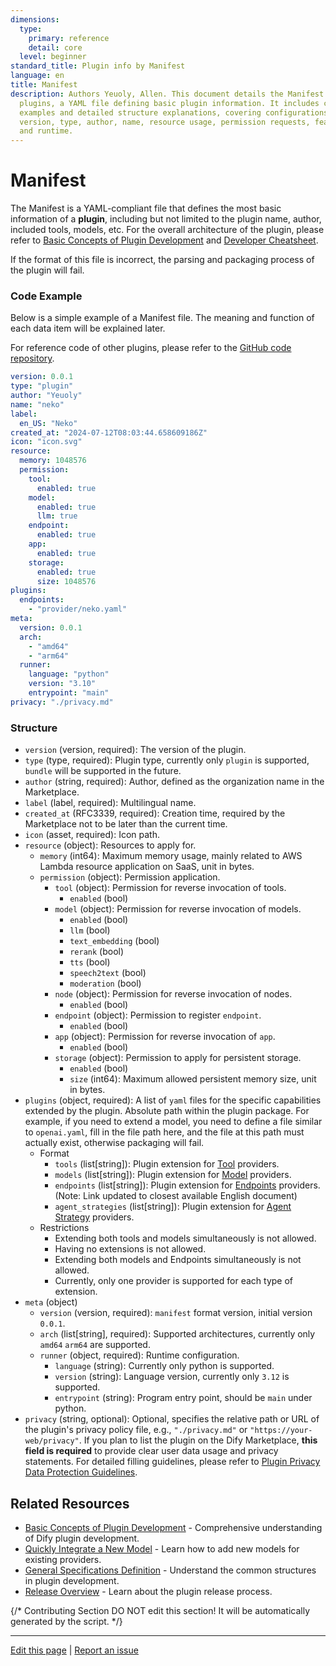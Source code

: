 ```yaml
---
dimensions:
  type:
    primary: reference
    detail: core
  level: beginner
standard_title: Plugin info by Manifest
language: en
title: Manifest
description: Authors Yeuoly, Allen. This document details the Manifest file in Dify
  plugins, a YAML file defining basic plugin information. It includes complete code
  examples and detailed structure explanations, covering configurations like plugin
  version, type, author, name, resource usage, permission requests, feature definitions,
  and runtime.
---
```


# Manifest

The Manifest is a YAML-compliant file that defines the most basic information of a **plugin**, including but not limited to the plugin name, author, included tools, models, etc. For the overall architecture of the plugin, please refer to [Basic Concepts of Plugin Development](/plugin-dev-en/0111-getting-started-dify-plugin) and [Developer Cheatsheet](/plugin-dev-en/0131-cheatsheet).

If the format of this file is incorrect, the parsing and packaging process of the plugin will fail.

### Code Example

Below is a simple example of a Manifest file. The meaning and function of each data item will be explained later.

For reference code of other plugins, please refer to the [GitHub code repository](https://github.com/langgenius/dify-official-plugins/blob/main/tools/google/manifest.yaml).

```yaml
version: 0.0.1
type: "plugin"
author: "Yeuoly"
name: "neko"
label:
  en_US: "Neko"
created_at: "2024-07-12T08:03:44.658609186Z"
icon: "icon.svg"
resource:
  memory: 1048576
  permission:
    tool:
      enabled: true
    model:
      enabled: true
      llm: true
    endpoint:
      enabled: true
    app:
      enabled: true
    storage:
      enabled: true
      size: 1048576
plugins:
  endpoints:
    - "provider/neko.yaml"
meta:
  version: 0.0.1
  arch:
    - "amd64"
    - "arm64"
  runner:
    language: "python"
    version: "3.10"
    entrypoint: "main"
privacy: "./privacy.md"
```

### Structure

*   `version` (version, required): The version of the plugin.
*   `type` (type, required): Plugin type, currently only `plugin` is supported, `bundle` will be supported in the future.
*   `author` (string, required): Author, defined as the organization name in the Marketplace.
*   `label` (label, required): Multilingual name.
*   `created_at` (RFC3339, required): Creation time, required by the Marketplace not to be later than the current time.
*   `icon` (asset, required): Icon path.
*   `resource` (object): Resources to apply for.
    *   `memory` (int64): Maximum memory usage, mainly related to AWS Lambda resource application on SaaS, unit in bytes.
    *   `permission` (object): Permission application.
        *   `tool` (object): Permission for reverse invocation of tools.
            *   `enabled` (bool)
        *   `model` (object): Permission for reverse invocation of models.
            *   `enabled` (bool)
            *   `llm` (bool)
            *   `text_embedding` (bool)
            *   `rerank` (bool)
            *   `tts` (bool)
            *   `speech2text` (bool)
            *   `moderation` (bool)
        *   `node` (object): Permission for reverse invocation of nodes.
            *   `enabled` (bool)
        *   `endpoint` (object): Permission to register `endpoint`.
            *   `enabled` (bool)
        *   `app` (object): Permission for reverse invocation of `app`.
            *   `enabled` (bool)
        *   `storage` (object): Permission to apply for persistent storage.
            *   `enabled` (bool)
            *   `size` (int64): Maximum allowed persistent memory size, unit in bytes.
*   `plugins` (object, required): A list of `yaml` files for the specific capabilities extended by the plugin. Absolute path within the plugin package. For example, if you need to extend a model, you need to define a file similar to `openai.yaml`, fill in the file path here, and the file at this path must actually exist, otherwise packaging will fail.
    *   Format
        *   `tools` (list[string]): Plugin extension for [Tool](/plugin-dev-en/0222-tool-plugin) providers.
        *   `models` (list[string]): Plugin extension for [Model](/plugin-dev-en/0411-model-plugin-introduction) providers.
        *   `endpoints` (list[string]): Plugin extension for [Endpoints](/plugin-dev-en/0432-develop-a-slack-bot-plugin) providers. (Note: Link updated to closest available English document)
        *   `agent_strategies` (list[string]): Plugin extension for [Agent Strategy](/plugin-dev-en/9433-agent-strategy-plugin) providers.
    *   Restrictions
        *   Extending both tools and models simultaneously is not allowed.
        *   Having no extensions is not allowed.
        *   Extending both models and Endpoints simultaneously is not allowed.
        *   Currently, only one provider is supported for each type of extension.
*   `meta` (object)
    *   `version` (version, required): `manifest` format version, initial version `0.0.1`.
    *   `arch` (list[string], required): Supported architectures, currently only `amd64` `arm64` are supported.
    *   `runner` (object, required): Runtime configuration.
        *   `language` (string): Currently only python is supported.
        *   `version` (string): Language version, currently only `3.12` is supported.
        *   `entrypoint` (string): Program entry point, should be `main` under python.
*   `privacy` (string, optional): Optional, specifies the relative path or URL of the plugin's privacy policy file, e.g., `"./privacy.md"` or `"https://your-web/privacy"`. If you plan to list the plugin on the Dify Marketplace, **this field is required** to provide clear user data usage and privacy statements. For detailed filling guidelines, please refer to [Plugin Privacy Data Protection Guidelines](/plugin-dev-en/0312-privacy-protection-guidelines).

## Related Resources

*   [Basic Concepts of Plugin Development](/plugin-dev-en/0111-getting-started-dify-plugin) - Comprehensive understanding of Dify plugin development.
*   [Quickly Integrate a New Model](/plugin-dev-en/0211-getting-started-new-model) - Learn how to add new models for existing providers.
*   [General Specifications Definition](/plugin-dev-en/0411-general-specifications) - Understand the common structures in plugin development.
*   [Release Overview](/plugin-dev-en/0321-release-overview) - Learn about the plugin release process.

{/*
Contributing Section
DO NOT edit this section!
It will be automatically generated by the script.
*/}

---

[Edit this page](https://github.com/langgenius/dify-docs/edit/main/plugin-dev-en/0411-plugin-info-by-manifest.mdx) | [Report an issue](https://github.com/langgenius/dify-docs/issues/new?template=docs.yml)

